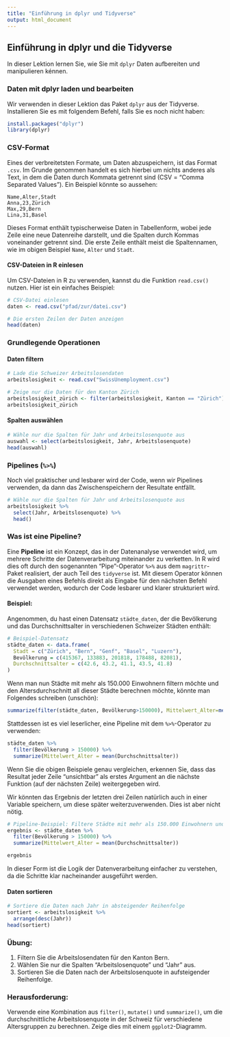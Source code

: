 ```yaml
---
title: "Einführung in dplyr und Tidyverse"
output: html_document
---
```


## Einführung in dplyr und die Tidyverse

In dieser Lektion lernen Sie, wie Sie mit `dplyr` Daten aufbereiten und manipulieren kénnen.

### Daten mit dplyr laden und bearbeiten

Wir verwenden in dieser Lektion das Paket `dplyr` aus der Tidyverse. Installieren Sie es mit folgendem Befehl, falls Sie es noch nicht haben:

```r
install.packages("dplyr")
library(dplyr)
```

### CSV-Format

Eines der verbreitetsten Formate, um Daten abzuspeichern, ist das Format `.csv`. Im Grunde genommen handelt es sich hierbei um nichts anderes als Text, in dem die Daten durch Kommata getrennt sind (CSV = "Comma Separated Values"). Ein Beispiel könnte so aussehen:

```
Name,Alter,Stadt 
Anna,23,Zürich 
Max,29,Bern 
Lina,31,Basel
```

Dieses Format enthält typischerweise Daten in Tabellenform, wobei jede Zeile eine neue Datenreihe darstellt, und die Spalten durch Kommas voneinander getrennt sind. Die erste Zeile enthält meist die Spaltennamen, wie im obigen Beispiel `Name`, `Alter` und `Stadt`.

#### CSV-Dateien in R einlesen

Um CSV-Dateien in R zu verwenden, kannst du die Funktion `read.csv()` nutzen. Hier ist ein einfaches Beispiel:

```r
# CSV-Datei einlesen
daten <- read.csv("pfad/zur/datei.csv")

# Die ersten Zeilen der Daten anzeigen
head(daten)
```

### Grundlegende Operationen

#### Daten filtern
```r
# Lade die Schweizer Arbeitslosendaten
arbeitslosigkeit <- read.csv("SwissUnemployment.csv")

# Zeige nur die Daten für den Kanton Zürich
arbeitslosigkeit_zürich <- filter(arbeitslosigkeit, Kanton == "Zürich")
arbeitslosigkeit_zürich
```

#### Spalten auswählen
```r
# Wähle nur die Spalten für Jahr und Arbeitslosenquote aus
auswahl <- select(arbeitslosigkeit, Jahr, Arbeitslosenquote)
head(auswahl)
```

### Pipelines (`%>%`)
Noch viel praktischer und lesbarer wird der Code, wenn wir Pipelines verwenden, da dann das Zwischenspeichern der Resultate entfällt. 

```r
# Wähle nur die Spalten für Jahr und Arbeitslosenquote aus
arbeitslosigkeit %>%
  select(Jahr, Arbeitslosenquote) %>%
  head()
```

### Was ist eine Pipeline?

Eine **Pipeline** ist ein Konzept, das in der Datenanalyse verwendet wird, um mehrere Schritte der Datenverarbeitung miteinander zu verketten. In R wird dies oft durch den sogenannten "Pipe"-Operator `%>%` aus dem `magrittr`-Paket realisiert, der auch Teil des `tidyverse` ist. Mit diesem Operator können die Ausgaben eines Befehls direkt als Eingabe für den nächsten Befehl verwendet werden, wodurch der Code lesbarer und klarer strukturiert wird.

#### Beispiel:
Angenommen, du hast einen Datensatz `städte_daten`, der die Bevölkerung und das Durchschnittsalter in verschiedenen Schweizer Städten enthält:

```r
# Beispiel-Datensatz
städte_daten <- data.frame(
  Stadt = c("Zürich", "Bern", "Genf", "Basel", "Luzern"),
  Bevölkerung = c(415367, 133883, 201818, 178488, 82081),
  Durchschnittsalter = c(42.6, 43.2, 41.1, 43.5, 41.8)
)
```

Wenn man nun Städte mit mehr als 150.000 Einwohnern filtern möchte und den Altersdurchschnitt all dieser Städte berechnen möchte, könnte man Folgendes schreiben (unschön):

```r
summarize(filter(städte_daten, Bevölkerung>150000), Mittelwert_Alter=mean(Durchschnittsalter))
```

Stattdessen ist es viel leserlicher, eine Pipeline mit dem `%>%`-Operator zu verwenden:

```r
städte_daten %>%
  filter(Bevölkerung > 150000) %>%
  summarize(Mittelwert_Alter = mean(Durchschnittsalter))
```
Wenn Sie die obigen Beispiele genau vergleichen, erkennen Sie, dass das Resultat jeder Zeile "unsichtbar" als erstes Argument an die nächste Funktion (auf der nächsten Zeile) weitergegeben wird.

Wir könnten das Ergebnis der letzten drei Zeilen natürlich auch in einer Variable speichern, um diese später weiterzuverwenden. Dies ist aber nicht nötig.

```r
# Pipeline-Beispiel: Filtere Städte mit mehr als 150.000 Einwohnern und berechne den Durchschnitt des Alters
ergebnis <- städte_daten %>%
  filter(Bevölkerung > 150000) %>%
  summarize(Mittelwert_Alter = mean(Durchschnittsalter))

ergebnis
```

In dieser Form ist die Logik der Datenverarbeitung einfacher zu verstehen, da die Schritte klar nacheinander ausgeführt werden.

#### Daten sortieren
```r
# Sortiere die Daten nach Jahr in absteigender Reihenfolge
sortiert <- arbeitslosigkeit %>%
  arrange(desc(Jahr))
head(sortiert)
```

### Übung:
1. Filtern Sie die Arbeitslosendaten für den Kanton Bern.
2. Wählen Sie nur die Spalten "Arbeitslosenquote" und "Jahr" aus.
3. Sortieren Sie die Daten nach der Arbeitslosenquote in aufsteigender Reihenfolge.

### Herausforderung:
Verwende eine Kombination aus `filter()`, `mutate()` und `summarize()`, um die durchschnittliche Arbeitslosenquote in der Schweiz für verschiedene Altersgruppen zu berechnen. Zeige dies mit einem `ggplot2`-Diagramm.